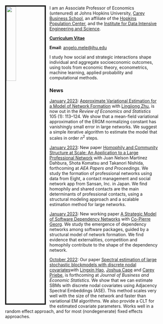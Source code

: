 
<link rel="stylesheet" href="styles.css" type="text/css">

<img src="images/Angelo_Mele.jpg" style="width:25%; border:4px solid; margin-right: 12px" align="left">

I am an Associate Professor of Economics (untenured) at Johns Hopkins University, [Carey Business School](https://carey.jhu.edu), an affiliate of the [Hopkins Population Center](https://popcenter.jhu.edu), and the [Institute for Data Intensive Engineering and Science](http://idies.jhu.edu).

[**Curriculum Vitae**](cv.pdf)   

**Email**: [angelo.mele@jhu.edu](mailto:angelo.mele@jhu.edu)  
       
I study how social and strategic interactions shape individual and aggregate 
socioeconomic outcomes, using tools from economic theory, 
econometrics, machine learning, applied probability and computational methods.



### News
[January 2023](): [Approximate Variational Estimation for a Model of Network Formation](https://direct.mit.edu/rest/article-abstract/105/1/113/98191/Approximate-Variational-Estimation-for-a-Model-of?redirectedFrom=fulltext) with [Lingjiong Zhu](http://www.math.fsu.edu/People/faculty.php?id=1472), is now out in the  *Review of Economics and Statistics*  105 (1): 113–124. We show that a mean-field variational approximation of the ERGM normalizing constant has vanishingly small error in large networks. We suggest a simple iterative algorithm to estimate the model that scales in order $n^2$ steps.

[January 2023](): New paper [Homophily and Community Structure at Scale: An Application to a Large Professional Network](files/PP-Article.pdf) with Juan Nelson Martinez Dahbura, Shota Komatsu and Takanori Nishida, forthcoming at *AEA Papers and Proceedings*. We study the formation of professional networks using data from Eight, a contact management and social network app from Sansan, Inc. in Japan. We find homophily and shared contacts are the main determinants of professional contacts, using a structural modeling approach and a scalable estimation method for large networks.

[January 2023](): New working paper [A Strategic Model of Software Dependency Networks](https://papers.ssrn.com/sol3/papers.cfm?abstract_id=4318082) with [Co-Pierre Georg](https://cogeorg.github.io). We study the emergence of dependency networks among software packages, guided by a structural model of network formation. We find evidence that externalities, competition and homophily contribute to the shape of the dependency network.

[October 2022](): Our paper [Spectral estimation of large stochastic blockmodels with discrete nodal covariates](files/grdpg_march2021.pdf)with [Lingxin Hao](https://soc.jhu.edu/directory/lingxin-hao), [Joshua Cape](https://jcape1.github.io) and [Carey Priebe](https://www.ams.jhu.edu/~priebe/), is forthcoming at *Journal of Business and Economic Statistics*. We show that we can estimate SBMs with discrete nodal covariates using Adjacency Spectral Embeddings (ASE). This method scales very well with the size of the network and faster than variational EM algorithms. We also provide a CLT for the estimated covariate parameters. Works well in a random effect approach, and for most (nondegenerate) fixed effects approaches.


